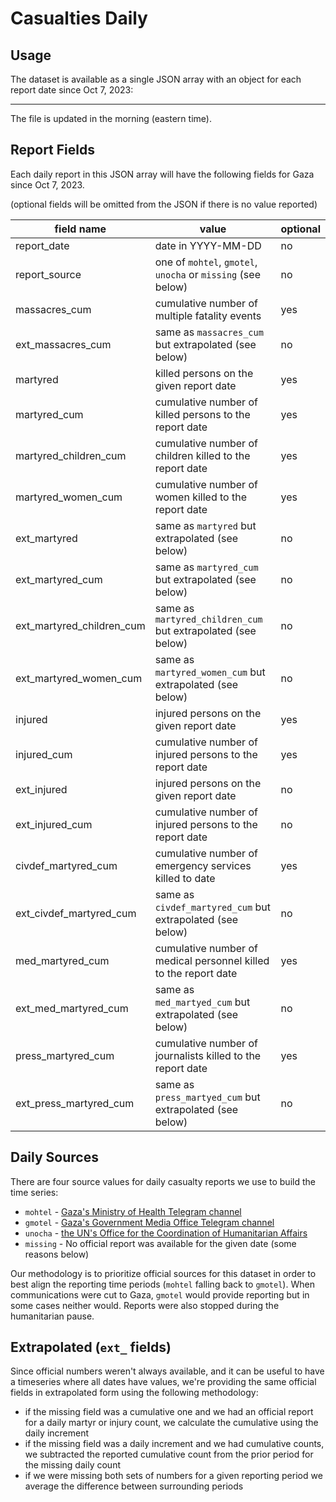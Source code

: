 # Casualties Daily

## Usage

The dataset is available as a single JSON array with an object for each report date since Oct 7, 2023:


<JSONFileLinks resource="CasualtiesDaily_V1" />

---

The file is updated in the morning (eastern time).

## Report Fields

Each daily report in this JSON array will have the following fields for Gaza since Oct 7, 2023.

(optional fields will be omitted from the JSON if there is no value reported)

| field name                | value                                                            | optional |
| ------------------------- | ---------------------------------------------------------------- | -------- |
| report_date               | date in YYYY-MM-DD                                               | no       |
| report_source             | one of `mohtel`, `gmotel`, `unocha` or `missing` (see below)     | no       |
| massacres_cum             | cumulative number of multiple fatality events                    | yes      |
| ext_massacres_cum         | same as `massacres_cum` but extrapolated (see below)             | no       |
| martyred                  | killed persons on the given report date                          | yes      |
| martyred_cum              | cumulative number of killed persons to the report date           | yes      |
| martyred_children_cum     | cumulative number of children killed to the report date          | yes      |
| martyred_women_cum        | cumulative number of women killed to the report date             | yes      |
| ext_martyred              | same as `martyred` but extrapolated (see below)                  | no       |
| ext_martyred_cum          | same as `martyred_cum` but extrapolated (see below)              | no       |
| ext_martyred_children_cum | same as `martyred_children_cum` but extrapolated (see below)     | no       |
| ext_martyred_women_cum    | same as `martyred_women_cum` but extrapolated (see below)        | no       |
| injured                   | injured persons on the given report date                         | yes      |
| injured_cum               | cumulative number of injured persons to the report date          | yes      |
| ext_injured               | injured persons on the given report date                         | no       |
| ext_injured_cum           | cumulative number of injured persons to the report date          | no       |
| civdef_martyred_cum       | cumulative number of emergency services killed to date           | yes      |
| ext_civdef_martyred_cum   | same as `civdef_martyred_cum` but extrapolated (see below)       | no       |
| med_martyred_cum          | cumulative number of medical personnel killed to the report date | yes      |
| ext_med_martyred_cum      | same as `med_martyed_cum` but extrapolated (see below)           | no       |
| press_martyred_cum        | cumulative number of journalists killed to the report date       | yes      |
| ext_press_martyred_cum    | same as `press_martyed_cum` but extrapolated (see below)         | no       |

## Daily Sources

There are four source values for daily casualty reports we use to build the time series:

- `mohtel` - [Gaza's Ministry of Health Telegram channel](https://t.me/s/MOHMediaGaza)
- `gmotel` - [Gaza's Government Media Office Telegram channel](https://t.me/s/mediagovps)
- `unocha` - [the UN's Office for the Coordination of Humanitarian Affairs](https://docs.google.com/spreadsheets/d/e/2PACX-1vSUyVkEg8Y_gYEzq8VeFY6vjKoZFvO2y5X1eVZ_1bRsabeDC6hv3Aaf8WFn-F4KR8TP5kDWtylSWLhG/pubhtml?gid=96613236&single=true)
- `missing` - No official report was available for the given date (some reasons below)

Our methodology is to prioritize official sources for this dataset in order to best align the reporting time periods (`mohtel` falling back to `gmotel`). When communications were cut to Gaza, `gmotel` would provide reporting but in some cases neither would. Reports were also stopped during the humanitarian pause.

## Extrapolated (`ext_` fields)

Since official numbers weren't always available, and it can be useful to have a timeseries where all dates have values, we're providing the same official fields in extrapolated form using the following methodology:

- if the missing field was a cumulative one and we had an official report for a daily martyr or injury count, we calculate the cumulative using the daily increment
- if the missing field was a daily increment and we had cumulative counts, we subtracted the reported cumulative count from the prior period for the missing daily count
- if we were missing both sets of numbers for a given reporting period we average the difference between surrounding periods
